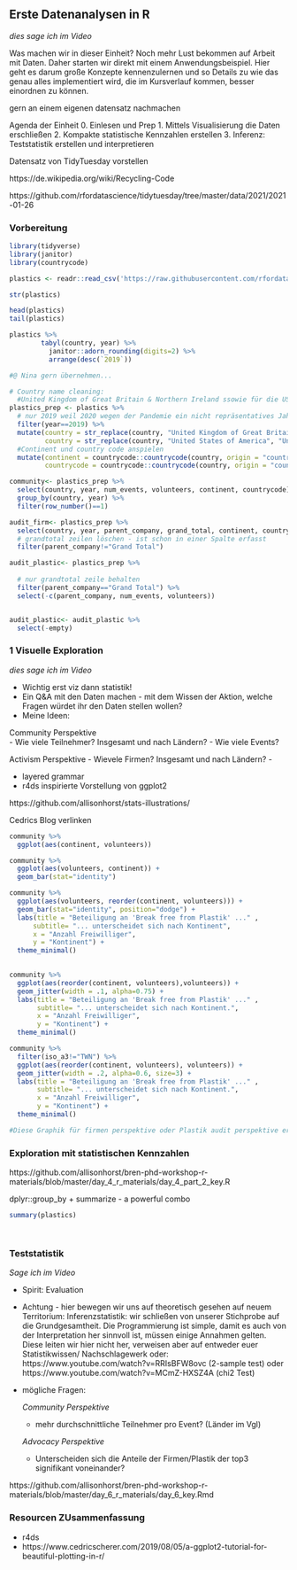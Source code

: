 ## Erste Datenanalysen in R

*dies sage ich im Video*

Was machen wir in dieser Einheit? Noch mehr Lust bekommen auf Arbeit mit Daten. Daher starten wir direkt mit einem Anwendungsbeispiel. Hier geht es darum große Konzepte kennenzulernen und so Details zu wie das genau alles implementiert wird, die im Kursverlauf kommen, besser einordnen zu können.

gern an einem eigenen datensatz nachmachen

Agenda der Einheit
0. Einlesen und Prep 
1. Mittels Visualisierung die Daten erschließen
2. Kompakte statistische Kennzahlen erstellen
3. Inferenz: Teststatistik erstellen und interpretieren

Datensatz von TidyTuesday vorstellen

https://de.wikipedia.org/wiki/Recycling-Code

https://github.com/rfordatascience/tidytuesday/tree/master/data/2021/2021-01-26


### Vorbereitung
``` r

library(tidyverse)
library(janitor)
library(countrycode)

```



``` r

plastics <- readr::read_csv('https://raw.githubusercontent.com/rfordatascience/tidytuesday/master/data/2021/2021-01-26/plastics.csv')


```


``` r

str(plastics)

```

``` r
head(plastics)
tail(plastics)
```



``` r
plastics %>%
        tabyl(country, year) %>%
          janitor::adorn_rounding(digits=2) %>%
          arrange(desc(`2019`))
```


``` r

#@ Nina gern übernehmen...

# Country name cleaning: 
  #United Kingdom of Great Britain & Northern Ireland ssowie für die USA
plastics_prep <- plastics %>%
  # nur 2019 weil 2020 wegen der Pandemie ein nicht repräsentatives Jahr ist
  filter(year==2019) %>%
  mutate(country = str_replace(country, "United Kingdom of Great Britain & Northern Ireland", "United Kingdom"),
         country = str_replace(country, "United States of America", "United States")) %>%
  #Continent und country code anspielen
  mutate(continent = countrycode::countrycode(country, origin = "country.name", destination = "continent"),
         countrycode = countrycode::countrycode(country, origin = "country.name", destination = "iso3c"))

``` 

``` r


community<- plastics_prep %>%
  select(country, year, num_events, volunteers, continent, countrycode) %>%
  group_by(country, year) %>%
  filter(row_number()==1)

``` 

``` r

audit_firm<- plastics_prep %>%
  select(country, year, parent_company, grand_total, continent, countrycode) %>%
  # grandtotal zeilen löschen - ist schon in einer Spalte erfasst
  filter(parent_company!="Grand Total")

``` 

``` r

audit_plastic<- plastics_prep %>%
  
  # nur grandtotal zeile behalten
  filter(parent_company=="Grand Total") %>%
  select(-c(parent_company, num_events, volunteers))


``` 

```r

```

```r

audit_plastic<- audit_plastic %>%
  select(-empty)

```

### 1 Visuelle Exploration 


*dies sage ich im Video*

- Wichtig erst viz dann statistik!
- Ein Q&A mit den Daten machen - mit dem Wissen der Aktion, welche Fragen würdet ihr den Daten stellen wollen?
- Meine Ideen:

Community Perspektive  
  - Wie viele Teilnehmer? Insgesamt und nach Ländern?
  - Wie viele Events?

Activism Perspektive
  - Wievele Firmen? Insgesamt und nach Ländern?
  - 
  
- layered grammar
- r4ds inspirierte Vorstellung von ggplot2

https://github.com/allisonhorst/stats-illustrations/

Cedrics Blog verlinken


```r

community %>%
  ggplot(aes(continent, volunteers))

```


```r

community %>%
  ggplot(aes(volunteers, continent)) +
  geom_bar(stat="identity")

```


```r

community %>%
  ggplot(aes(volunteers, reorder(continent, volunteers))) +
  geom_bar(stat="identity", position="dodge") +
  labs(title = "Beteiligung an 'Break free from Plastik' ..." ,
      subtitle= "... unterscheidet sich nach Kontinent",
      x = "Anzahl Freiwilliger",
      y = "Kontinent") +
  theme_minimal()
  
```


```r

community %>%
  ggplot(aes(reorder(continent, volunteers),volunteers)) +
  geom_jitter(width = .1, alpha=0.75) +
  labs(title = "Beteiligung an 'Break free from Plastik' ..." ,
       subtitle= "... unterscheidet sich nach Kontinent.",
       x = "Anzahl Freiwilliger",
       y = "Kontinent") +
  theme_minimal()

```


```r

community %>%
  filter(iso_a3!="TWN") %>%
  ggplot(aes(reorder(continent, volunteers), volunteers)) +
  geom_jitter(width = .2, alpha=0.6, size=3) +
  labs(title = "Beteiligung an 'Break free from Plastik' ..." ,
       subtitle= "... unterscheidet sich nach Kontinent.",
       x = "Anzahl Freiwilliger",
       y = "Kontinent") +
  theme_minimal()

```

```r
#Diese Graphik für firmen perspektive oder Plastik audit perspektive erstellen

```



### Exploration mit statistischen Kennzahlen

https://github.com/allisonhorst/bren-phd-workshop-r-materials/blob/master/day_4_r_materials/day_4_part_2_key.R

dplyr::group_by + summarize - a powerful combo

```r
summary(plastics)
```


```r


```


```r


```


### Teststatistik 

*Sage ich im Video*

- Spirit: Evaluation
- Achtung - hier bewegen wir uns auf theoretisch gesehen auf neuem Territorium: Inferenzstatistik: wir schließen von unserer Stichprobe auf die Grundgesamtheit. Die Programmierung ist simple, damit es auch von der Interpretation her sinnvoll ist, müssen einige Annahmen gelten. Diese leiten wir hier nicht her, verweisen aber auf entweder euer Statistikwissen/ Nachschlagewerk oder: https://www.youtube.com/watch?v=RRIsBFW8ovc (2-sample test) oder https://www.youtube.com/watch?v=MCmZ-HXSZ4A (chi2 Test)
- mögliche Fragen:
  
  *Community Perspektive*
  - mehr durchschnittliche Teilnehmer pro Event? (Länder im Vgl)
  
  *Advocacy Perspektive*
  - Unterscheiden sich die Anteile der Firmen/Plastik der top3 signifikant voneinander?
  
https://github.com/allisonhorst/bren-phd-workshop-r-materials/blob/master/day_6_r_materials/day_6_key.Rmd


### Resourcen ZUsammenfassung

- r4ds
- https://www.cedricscherer.com/2019/08/05/a-ggplot2-tutorial-for-beautiful-plotting-in-r/